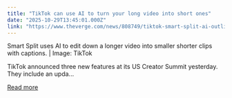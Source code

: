 ```yaml
---
title: "TikTok can use AI to turn your long video into short ones"
date: "2025-10-29T13:45:01.000Z"
link: "https://www.theverge.com/news/808749/tiktok-smart-split-ai-outline-revenue-sharing-subscriptions"
---
```


Smart Split uses AI to edit down a longer video into smaller shorter clips with captions. | Image: TikTok	

TikTok announced three new features at its US Creator Summit yesterday. They include an upda...

[Read more](https://www.theverge.com/news/808749/tiktok-smart-split-ai-outline-revenue-sharing-subscriptions)
